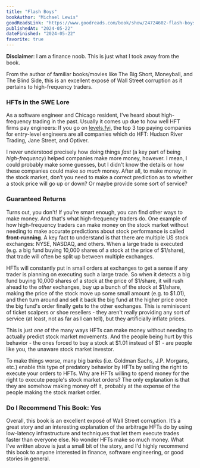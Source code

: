 ```yaml
---
title: "Flash Boys"
bookAuthor: "Michael Lewis"
goodReadsLink: "https://www.goodreads.com/book/show/24724602-flash-boys"
publishedAt: "2024-05-22"
dateFinished: "2024-05-22"
favorite: true
---
```


**Disclaimer**: I am a finance noob. This is just what I took away from the book.

From the author of familiar books/movies like The Big Short, Moneyball, and The Blind Side, this is an excellent exposé of Wall Street corruption as it pertains to high-frequency traders.

### HFTs in the SWE Lore

As a software engineer and Chicago resident, I've heard about high-frequency trading in the past. Usually it comes up due to how well HFT firms pay engineers: If you go on [levels.fyi](https://www.levels.fyi/leaderboard/Software-Engineer/Entry-Level-Engineer/country/United-States/), the top 3 top paying companies for entry-level engineers are all companies which do HFT: Hudson River Trading, Jane Street, and Optiver.

I never understood precisely how doing things _fast_ (a key part of being _high-frequency_) helped companies make more money, however. I mean, I could probably make some guesses, but I didn't know the details or how these companies could make _so much_ money. After all, to make money in the stock market, don’t you need to make a correct prediction as to whether a stock price will go up or down? Or maybe provide some sort of service?
### Guaranteed Returns

Turns out, you don't! If you're smart enough, you can find other ways to make money. And that's what high-frequency traders do. One example of how high-frequency traders can make money on the stock market without needing to make accurate predictions about stock performance is called **front-running**. A key fact to understand is that there are multiple US stock exchanges: NYSE, NASDAQ, and others. When a large trade is executed (e.g. a big fund buying 10,000 shares of a stock at the price of $1/share), that trade will often be split up between multiple exchanges.

HFTs will constantly put in small orders at exchanges to get a sense if any trader is planning on executing such a large trade. So when it detects a big fund buying 10,000 shares of a stock at the price of $1/share, it will rush ahead to the _other_ exchanges, buy up a bunch of the stock at $1/share, making the price of the stock move up some small amount (e.g. to $1.01), and then turn around and sell it back the big fund at the higher price once the big fund's order finally gets to the other exchanges. This is reminiscent of ticket scalpers or shoe resellers - they aren't really providing any sort of service (at least, not as far as I can tell), but they artificially inflate prices.

This is just _one_ of the many ways HFTs can make money without needing to actually predict stock market movements. And the people being hurt by this behavior - the ones forced to buy a stock at $1.01 instead of $1 - are people like you, the unaware stock market investor.

To make things worse, many big banks (i.e. Goldman Sachs, J.P. Morgans, etc.) enable this type of predatory behavior by HFTs by selling the right to execute your orders to HFTs. Why are HFTs willing to spend money for the right to execute people's stock market orders? The only explanation is that they are somehow making money off it, probably at the expense of the people making the stock market order.

### Do I Recommend This Book: Yes

Overall, this book is an excellent exposé of Wall Street corruption. It’s a great story and an interesting explanation of the arbitrage HFTs do by using low-latency infrastructure and techniques that let them execute trades faster than everyone else. No wonder HFTs make so much money. What I've written above is just a small bit of the story, and I'd highly recommend this book to anyone interested in finance, software engineering, or good stories in general.


